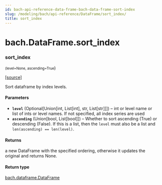 ```yaml
---
id: bach-api-reference-data-frame-bach-data-frame-sort-index
slug: /modeling/bach/api-reference/DataFrame/sort_index/
title: sort_index
---
```


# bach.DataFrame.sort_index

<div className="method">

### <span className="name">sort_index</span>

<small className="parameter-list">(<span className="parameter" id="level">level=None</span>, <span className="parameter" id="ascending">ascending=True</span></small>)


&#8203;<span className="view-source">[[source]](https://github.com/objectiv/objectiv-analytics/blob/main/bach/bach/dataframe.py)</span>

<div className="content">

Sort dataframe by index levels.


#### Parameters

* **`level`** (Optional[Union[int, List[int], str, List[str]]]) – int or level name or list of ints or level names.
If not specified, all index series are used
* **`ascending`** (Union[bool, List[bool]]) – Whether to sort ascending (True) or descending (False). If this is a list, then the
`level` must also be a list and `len(ascending) == len(level)`.



#### Returns

a new DataFrame with the specified ordering,
otherwise it updates the original and returns None.



#### Return type

[bach.dataframe.DataFrame](/modeling/bach/api-reference/DataFrame/bach.DataFrame.mdx)



</div>


</div>
